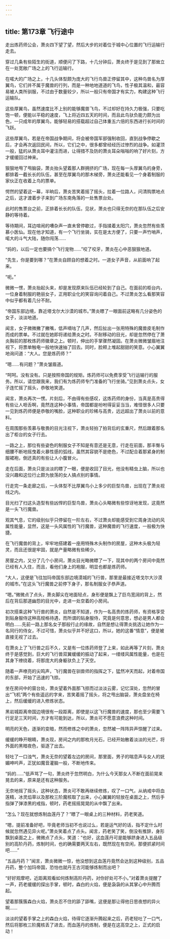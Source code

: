```yaml
---
---
---
```

title: 第173章 飞行途中
---



走出炼药师公会，萧炎四下望了望，然后大步的对着位于城中心位置的飞行运输行走去。

穿过几条有些陌生的街道，顺便问了下路，十几分钟后，萧炎终于是见到了那耸立在一处宽敞广场之上的飞行运输行。

在喏大的广场之上，十几头体型颇为庞大的飞行鸟兽正停留其中，这种鸟兽名为厚翼鸟，它们并不属于魔兽的行列，而是一种地地道道的飞鸟，性子极其温和，最容易被人类所驯服，不过由于数量较少，所以一般只有帝国才有实力，构建这种飞行运输队。

这些厚翼鸟，虽然速度比不上别的能够魔兽飞鸟，不过却好在持久力极强，只要吃饱一顿，便能以平稳的速度，飞上将近四五天的时间，而且此鸟驮负能力颇为出色，一只成年的厚翼鸟，能够轻易的搭载超过自己体重五六倍的东西进行长时间的飞跃。

这些厚翼鸟，若是在帝国战争期间，将会被帝国军部强制收回，直到战争停歇之后，才会再次返回民间，所以，它们之中，很多都曾经经历过惨烈的战争。如灌顶一般，猛的从萧炎耳中灌注而进，让得措不及防的萧炎耳朵嗡嗡的响了好片刻，方才缓缓回过神来。

狠狠地甩了甩脑袋，萧炎抬头望着那人群拥挤的广场，现在每一头厚翼鸟的身旁，都排着一截长长的队伍，甚至在厚翼鸟的那木梯旁，萧炎还能看见一个身着制服的家伙正在收着上鸟的票单。

愕然的望着这一幕，半晌后，萧炎苦笑着摇了摇头，拉着一位路人，问清购票地点之后，这才渡着步子来到广场东南角落的一处售票台处。

此时的售票台之前，正排着长长的队伍，见状，萧炎也只得无奈的在那队伍之后安静的等待着。

等待期间，耳边喧闹的嘈杂声一直未曾停歇过，手指揉着太阳穴，萧炎忽然有些羡慕小医仙。现在他才知道，有一个飞行坐骑，实在是太方便了，只要一声竹哨声，喏大的斗气大陆，随你闯荡……

“妈的，以后一定也要搞个飞行宠物……”咬了咬牙，萧炎在心中恶狠狠地道。

“先生，你是要到哪？”在萧炎自顾自的想着之时。一道女子声音，从前面响了起来。

“呃。”

微微一愣，萧炎抬起头来，却是发现原来队伍已经轮到了自己。在面前的柜台内，一位身着制服的艳丽女子，正用职业化的笑容询问着自己。不过萧炎怎么看那笑容中似乎都有着几分不耐。

“帝国东部边境，靠近塔戈尔大沙漠的城市。”萧炎瞟了一眼面前这略有几分姿色的女子，淡淡地道。

闻言，女子微微撇了撇嘴，低声嘀咕了几声，然后扯出一张用特殊的魔兽皮毛制作而成的票单。不过就在她即将递给萧炎之时。不耐移动的目光，却是忽然停在了萧炎胸前的那枚炼药师徽章之上。顿时，伸出的手掌骤然凝固。在萧炎微微皱眉地注视下，将票单触电一般地快速抽了回去。同时，脸颊上堆起甜甜的笑意。小心翼翼地询问道：“大人。您是炼药师？”

“嗯……有问题？”萧炎皱眉道。

“呵呵。没有没有。只是按照帝国的规矩。炼药师可以免费享受飞行运输行的服务。所以，请您跟我来，我们有为炼药师专门准备的飞行坐骑。”见到萧炎点头，女子连忙摇了摇头，恭敬地笑道。

闻言，萧炎再次一愣。片刻后，不由得有些感叹，这炼药师的身份，当真是高贵得有些让人咂舌啊，竟然连这种小事情，帝国都是吩咐得妥妥当当，难怪很多人只要一见到炼药师便是恭敬的嘴脸，这种职业的珍稀与高贵，远远超出了萧炎以前的意料。

在周围那些羡慕与敬畏的目光注视下，萧炎轻拍了拍背后的玄重尺，然后跟着那名出了柜台的女子行去。

一路之上，那位有些姿色的制服女子不知是有意还是无意，行走在前面，那丰臀与细腰不断地摇曳着火暴性感的弧线，虽然其容貌不是绝色，不过配合着那紧身的制服裙袍，倒还真的有些让人小腹冒火。

走在后面，萧炎只是淡淡的瞟了一眼，便是收回了目光，他没有精虫上脑，所以也没兴趣和这位行止颇为放荡的女人搞点别的事情。

行走完一条走廊之后，一头体型不比厚翼鸟小上多少的巨型鸟兽，出现在了萧炎视线之内。

目光扫了扫这头造型有些凶悍的巨型鸟兽，萧炎心头略微有些惊讶地发现，这竟然是一头飞行魔兽。

观其气息，它的级别似乎只停留在一阶左右，不过萧炎却能感受到它周身流动的风属性能量，显然，这是一头风属性的飞行魔兽，这种魔兽的飞行速度，一般极为快捷。

在飞行魔兽的背上，牢牢地搭建着一座用特殊木头制作的房屋，这种木头极为轻灵，而且还很是牢固，就是产量略微有些稀少。

房屋之内，又分了几个小房间，萧炎目光略微瞟了一下，现其中的两个房间中竟然已经有人入住，而且，看他们身上的袍服，明显也都是炼药师。

“大人，这便是飞往加玛帝国东部边境漠城的飞行兽，那里是最接近塔戈尔大沙漠的城市。”在这头飞行魔兽之前停下身子，那名制服女子恭声道。

“嗯。”微微点了点头，萧炎脚尖在地面轻点，身形便是飘上了巨鸟宽阔的背上，然后在背后那道幽怨的目光中，走进一处空着的小房间。

初次搭乘这种飞行兽的萧炎，自然是不知道，作为一名高贵的炼药师，有资格享受到贴身服侍这种高规格待遇，而所谓的贴身服侍，究竟是何意思，想必是男人都会明白……先前一路上那名女子那般行止的缘故，自然是想让得萧炎挑选让她作为一名同行的侍女，不过可惜，萧炎似乎并不好这口，所以，她的这番“情意”，便是被直接无视了过去。

在萧炎上了飞行兽之后不久，又是有一位炼药师登了上来，如此再等了片刻，萧炎终于是感觉到，巨大的飞行兽双翼缓缓的振动了起来，一缕缕风属性能量，也是在其身下缭绕着，将那庞大的身躯驮负上了天空。

随着一声嘹亮的尖鸣声，飞行魔兽在驯兽师的指挥之下，猛然冲天而起，对着帝国的东部，开始了迅速的飞掠。

坐在房间中的窗台处，萧炎望着外面那飞掠而过淡淡云雾，记忆深处，忽然的冒出“飞机”两个有些遥远的字来，苦笑着摇了摇头，将之甩出脑袋，萧炎盘坐在椅上，然后缓缓的进入修炼状态。

黑岩城距离帝国边境很有一段距离，即使是以这飞行魔兽的速度，那也至少需要飞行足足三天时间，方才有可能到达，所以，萧炎可不愿意浪费这种时间。

明亮的天色，逐渐的变暗，然而修炼之中的萧炎，忽然被一阵阵异声惊醒了过来。

缓缓的睁开眼睛，萧炎现，房间之内的那枚月光石，已经开始散着淡淡的光芒，将外面的黑暗夜色，驱逐了出去。

轻吐了一口浊气，萧炎无奈的望着左边的房间，那里面，男子的喘息声与女人的妩媚呻吟声，正犹如魔音灌脑一般，不断地传来。

“妈的……”低声骂了一句，萧炎终于忽然明白，为什么今天那女人不断在面前晃来晃去的来，原来是还有这种服务。

无奈地摇了摇头，这种状态，萧炎可不敢再继续修炼，叹了一口气，从纳戒中将血莲精，冰灵焰草以及那枚三阶魔核取了出来，小心翼翼的轻放在桌面之上，然后手指弹了弹漆黑的戒指，顿时，药老摇摇晃晃的从中飘了出来。

“怎么？现在就想炼制血莲丹了？”瞟了一眼桌上的三种材料，药老笑道。

“嗯，提前准备好吧，毕竟老师当初不也说过么，若是运气好的话，指不定什么时候就忽然遇见异火呢。”萧炎笑着点了点头。闻言，药老笑了笑，倒没有推辞，身形飘到桌面之上，微微点了点头，笑道：“也好，这血莲丹可是能够跻身进入五品级别的高阶丹药，炼制时间，也的确需要两天左右，既然现在有空闲，那便抓紧时间吧……”

“五品丹药？”闻言，萧炎微微一惊，他没想到这血莲丹竟然会达到这种级别，五品丹药，整个加玛帝国，恐怕也就丹王古河能够炼制而出吧？

“好好观摩吧，近距离观看如何炼制高阶丹药，对你好处可不小。”对着萧炎提醒了一声，药老缓缓的探出手掌，顿时，森白的火焰，便是袅袅的从其掌心中升腾而起。

望着那簇簇森白火焰，萧炎忍不住的舔了舔嘴，这便是那让得他日思夜想的异火啊……

淡淡的望着手掌之上的森白火焰，待得它逐渐升腾起来之后，药老轻吐了一口气，然后将那枚三阶魔核丢了进去，而血莲丹的炼制，便是在这高空之上，正式的启动！